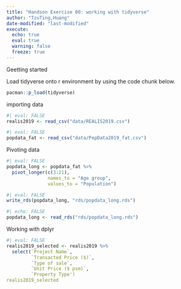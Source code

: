 ```yaml
---
title: "Handson Exercise 00: working with tidyverse"
author: "TzuTing,Huang"
date-modified: "last-modified"
execute:
  echo: true
  eval: true
  warning: false
  freeze: true
---
```


Geetting started

Load tidyverse onto r environment by using the code chunk below.

```r
pacman::p_load(tidyverse)
```

importing data

```r
#| eval: FALSE
realis2019 <- read_csv("data/REALIS2019.csv")
```

```r
#| eval: FALSE
popdata_fat <- read_csv("data/PopData2019_fat.csv")
```

Pivoting data

```r
#| eval: FALSE
popdata_long <- popdata_fat %>%
  pivot_longer(c(3:21),
               names_to = "Age group",
               values_to = "Population")
```

```r
#| eval: FALSE
write_rds(popdata_long, "rds/popdata_long.rds")
```

```r
#| echo: FALSE
popdata_long <- read_rds("rds/popdata_long.rds")
```

Working with dplyr

```r
#| eval: FALSE
realis2019_selected <- realis2019 %>%
  select(`Project Name`,
         `Transacted Price ($)`,
         `Type of sale`,
         `Unit Price ($ psm)`,
         `Property Type')
realis2019_selected
```
